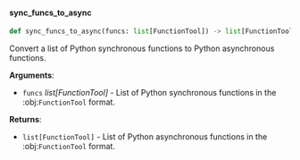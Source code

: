 <a id="camel.utils.async_func"></a>

<a id="camel.utils.async_func.sync_funcs_to_async"></a>

#### sync\_funcs\_to\_async

```python
def sync_funcs_to_async(funcs: list[FunctionTool]) -> list[FunctionTool]
```

Convert a list of Python synchronous functions to Python
asynchronous functions.

**Arguments**:

- `funcs` _list[FunctionTool]_ - List of Python synchronous
  functions in the :obj:`FunctionTool` format.
  

**Returns**:

- `list[FunctionTool]` - List of Python asynchronous functions
  in the :obj:`FunctionTool` format.

